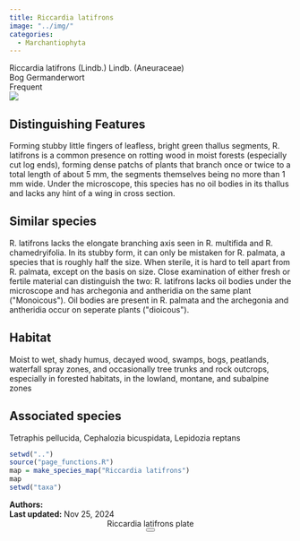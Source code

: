 ```yaml
---
title: Riccardia latifrons
image: "../img/"
categories:
  - Marchantiophyta
---
```


<div class="info-panel">
 <div class="info-top">
  <div class="taxon-scientific"><span class="taxon-name">Riccardia latifrons</span> <span class="taxon-authority">(Lindb.) Lindb.</span> <span class="taxon-family">(Aneuraceae)</span></div>
  <div class="taxon-common">Bog Germanderwort</div>
 </div>
 <div class="info-bottom">
  <div class="taxon-qnd"></div>
  <div class="taxon-abundance">Frequent</div>
 </div>
</div>
<div class="imerss-content-frame">
 <div class="imerss-image-header">
  <div class="imerss-image-holder imerss-column-left" data-toggle="tooltip" style="background-image: url(../img/)" title="">
  </div>

  <div class="imerss-image-holder imerss-column-right" data-toggle="tooltip" style="background-image: url(../img/)" title="">
  </div>
 
 </div>
 <div class="imerss-content-lower">
  <div class="imerss-column-left">
  <div class="tab-microscope" data-micromodal-trigger="modal-plate">
  <img src="../img/bryo guide microscope.png"/>
  </div>

<h2>Distinguishing Features</h2>

Forming stubby little fingers of leafless, bright green thallus segments, R. latifrons is a common presence on rotting wood in moist forests (especially cut log ends), forming dense patchs of plants that branch once or twice to a total length of about 5 mm, the segments themselves being no more than 1 mm wide. Under the microscope, this species has no oil bodies in its thallus and lacks any hint of a wing in cross section.   

<h2>Similar species</h2>

R. latifrons lacks the elongate branching axis seen in R. multifida and R. chamedryifolia. In its stubby form, it can only be mistaken for R. palmata, a species that is roughly half the size. When sterile, it is hard to tell apart from R. palmata, except on the basis on size. Close examination of either fresh or fertile material can distinguish the two: R. latifrons lacks oil bodies under the microscope and has archegonia and antheridia on the same plant (&quot;Monoicous&quot;). Oil bodies are present in R. palmata and the archegonia and antheridia occur on seperate plants (&quot;dioicous&quot;). 

<h2>Habitat</h2>

Moist to wet, shady humus, decayed wood, swamps, bogs, peatlands, waterfall spray zones, and occasionally tree trunks and rock outcrops, especially in forested habitats, in the lowland, montane, and subalpine zones

<h2>Associated species</h2>

Tetraphis pellucida, Cephalozia bicuspidata, Lepidozia reptans
</div>

<div class="imerss-column-right">

<div class="imerss-image-holder imerss-column-right" data-toggle="tooltip" style="background-image: url(../img/)" title="">
</div>

<div class="imerss-map-holder">
```r
setwd("..")
source("page_functions.R")
map = make_species_map("Riccardia latifrons")
map
setwd("taxa")
```
</div>

</div>

</div>
</div>

<div class="taxon-footer">
 <div class="taxon-authors"><b>Authors:</b> <span></span></div>
 <div class="taxon-update"><b>Last updated:</b> <span>Nov 25, 2024</span></div>
</div>

<div class="modal micromodal-slide" id="modal-plate" aria-hidden="true">
 <div class="modal__overlay" tabindex="-1" data-micromodal-close>
  <div class="modal__container" role="dialog" aria-modal="true" aria-labelledby="modal-plate-title" >
   <header class="modal__header">
   <div class="modal__title" id="modal-plate-title">
  Riccardia latifrons plate
   </div>
   <button class="modal__close" aria-label="Close" data-micromodal-close></button>
   </header>
  <div class="modal__content" id="modal-plate-content">
   <div class="imerss-image-holder" data-toggle="tooltip" style="background-image: url(../img/)" title="">
  </div>
  </div>
  </div>
 </div>
</div>

<script src="../js/micromodal.min.js"></script>
<link href="../css/style-taxon.css" rel="stylesheet">
<link href="../css/micromodal.css" rel="stylesheet">

<script>
MicroModal.init();
</script>

